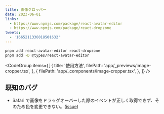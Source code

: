 ```yaml
---
title: 画像クロッパー
date: 2023-06-01
links:
  - https://www.npmjs.com/package/react-avatar-editor
  - https://www.npmjs.com/package/react-dropzone
tweets:
  - '1665211336018501632'
---
```


<Preview>
  <ImageCropperDemo />
</Preview>

```bash title="インストール"
pnpm add react-avatar-editor react-dropzone
pnpm add -D @types/react-avatar-editor
```

<CodeGroup
  items={[
    {
      title: '使用方法',
      filePath: 'app/_previews/image-cropper.tsx',
    },
    {
      filePath: 'app/_components/image-cropper.tsx',
    },
  ]}
/>

## 既知のバグ

- Safari で画像をドラッグオーバーした際のイベントが正しく取得できず、そのため色を変更できない。([issue](https://github.com/react-dropzone/react-dropzone/issues/1266))
